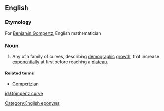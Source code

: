 ==English==
{{wikipedia|Gompertz function}}

===Etymology===
For [[w:Benjamin Gompertz|Benjamin Gompertz]], English mathematician

===Noun===
{{en-noun|head=[[Gompertz]] [[curve]]}}

# {{label|en|mathematics}} Any of a family of curves, describing [[demographic]] [[growth]], that increase [[exponentially]] at first before reaching a [[plateau]].

====Related terms====
* [[Gompertzian]]

[[Category:English eponyms]]

[[id:Gompertz curve]]